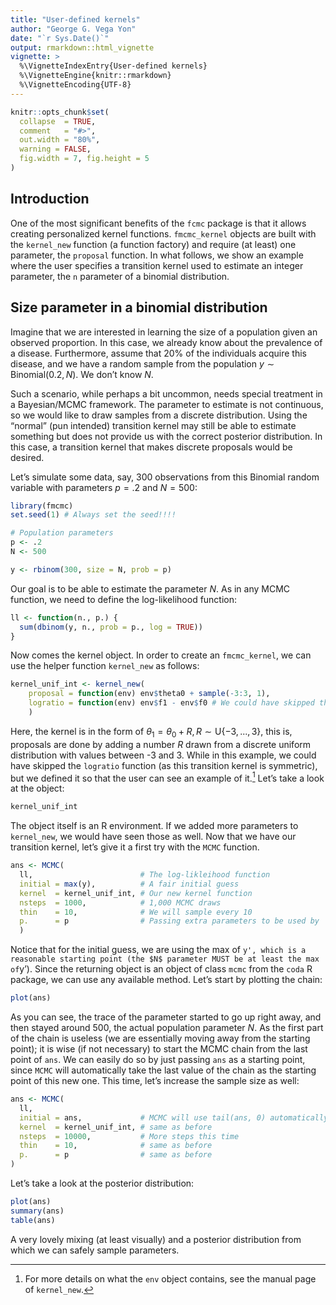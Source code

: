 ```yaml
---
title: "User-defined kernels"
author: "George G. Vega Yon"
date: "`r Sys.Date()`"
output: rmarkdown::html_vignette
vignette: >
  %\VignetteIndexEntry{User-defined kernels}
  %\VignetteEngine{knitr::rmarkdown}
  %\VignetteEncoding{UTF-8}
---
```


```r
knitr::opts_chunk$set(
  collapse  = TRUE,
  comment   = "#>",
  out.width = "80%",
  warning = FALSE,
  fig.width = 7, fig.height = 5
)
```

## Introduction

One of the most significant benefits of the `fcmc` package is that it
allows creating personalized kernel functions. `fmcmc_kernel` objects are built
with the `kernel_new` function (a function factory) and require (at least) one
parameter, the `proposal` function. In what follows, we show an example where
the user specifies a transition kernel used to estimate an integer parameter,
the `n` parameter of a binomial distribution.

## Size parameter in a binomial distribution

Imagine that we are interested in learning the size of
a population given an observed proportion. In this case, we already
know about the prevalence of a disease. Furthermore, assume that 20\% of the
individuals acquire this disease, and we have a random sample from the population
$y \sim \mbox{Binomial}(0.2, N)$. We don't know $N$.

Such a scenario, while perhaps a bit uncommon, needs special treatment in a
Bayesian/MCMC framework. The parameter to estimate is not continuous, so we would
like to draw samples from a discrete distribution. Using the "normal" (pun
intended) transition kernel may still be able to estimate something but does
not provide us with the correct posterior distribution. In this case, a
transition kernel that makes discrete proposals would be desired.

Let's simulate some data, say, 300 observations from this Binomial random
variable with parameters $p = .2$ and $N = 500$:

```r
library(fmcmc)
set.seed(1) # Always set the seed!!!!

# Population parameters
p <- .2
N <- 500

y <- rbinom(300, size = N, prob = p)
```

Our goal is to be able to estimate the parameter $N$. As in any MCMC function,
we need to define the log-likelihood function:

```r
ll <- function(n., p.) {
  sum(dbinom(y, n., prob = p., log = TRUE))
}
```


Now comes the kernel object. In order to create an `fmcmc_kernel`, we can use
the helper function `kernel_new` as follows:

```r
kernel_unif_int <- kernel_new(
    proposal = function(env) env$theta0 + sample(-3:3, 1),
    logratio = function(env) env$f1 - env$f0 # We could have skipped this
    )
```

Here, the kernel is in the form of
$\theta_1 = \theta_0 + R, R\sim \mbox{U}\{-3, ..., 3\}$, this is, proposals are
done by adding a number $R$ drawn from a discrete uniform distribution with
values between -3 and 3. While in this example, we could have skipped the
`logratio` function (as this transition kernel is symmetric), but we defined it
so that the user can see an example of it.[^kernel_new] Let's take a look at the
object:

[^kernel_new]: For more details on what the `env` object contains, see the
manual page of `kernel_new`.


```r
kernel_unif_int
```

The object itself is an R environment. If we added more parameters to
`kernel_new`, we would have seen those as well. Now that we have our transition
kernel, let's give it a first try with the `MCMC` function.

```r
ans <- MCMC(
  ll,                        # The log-likleihood function
  initial = max(y),          # A fair initial guess
  kernel  = kernel_unif_int, # Our new kernel function
  nsteps  = 1000,            # 1,000 MCMC draws
  thin    = 10,              # We will sample every 10
  p.      = p                # Passing extra parameters to be used by `ll`.
  )
```

Notice that for the initial guess, we are using the max of `y', which is a
reasonable starting point (the $N$ parameter MUST be at least the max of `y').
Since the returning object is an object of class `mcmc` from the `coda` R
package, we can use any available method. Let's start by plotting the
chain:

```r
plot(ans)
```

As you can see, the trace of the parameter started to go up right away, and then
stayed around 500, the actual population parameter $N$. As the first part of the
chain is useless (we are essentially moving away from the starting point); it is
wise (if not necessary) to start the MCMC chain from the last point of `ans`.
We can easily do so by just passing `ans` as a starting point, since `MCMC`
will automatically take the last value of the chain as the starting point of this
new one. This time, let's increase the sample size as well:

```r
ans <- MCMC(
  ll,
  initial = ans,             # MCMC will use tail(ans, 0) automatically
  kernel  = kernel_unif_int, # same as before
  nsteps  = 10000,           # More steps this time
  thin    = 10,              # same as before
  p.      = p                # same as before
)
```

Let's take a look at the posterior distribution:

```r
plot(ans)
summary(ans)
table(ans)
```

A very lovely mixing (at least visually) and a posterior distribution from which
we can safely sample parameters.
